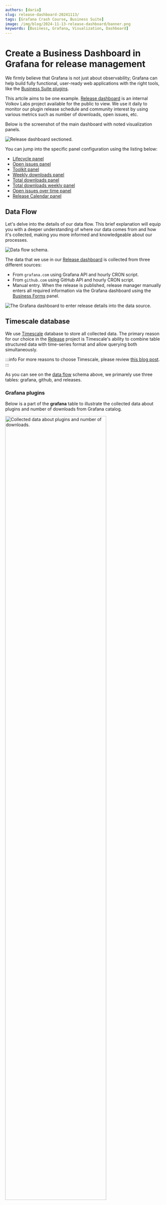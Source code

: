 ```yaml
---
authors: [daria]
slug: release-dashboard-20241113/
tags: [Grafana Crash Course, Business Suite]
image: /img/blog/2024-11-13-release-dashboard/banner.png
keywords: [Business, Grafana, Visualization, Dashboard]
---
```



# Create a Business Dashboard in Grafana for release management

We firmly believe that Grafana is not just about observability; Grafana can help build fully functional, user-ready web applications with the right tools, like the [Business Suite plugins](/plugins/).

This artcile aims to be one example. [Release dashboard](https://release.volkovlabs.io) is an internal Volkov Labs project available for the public to view. We use it daily to monitor our plugin release schedule and community interest by using various metrics such as number of downloads, open issues, etc.

Below is the screenshot of the main dashboard with noted visualization panels.

<Image
  title="Release dashboard sectioned."
  src="/img/blog/2024-11-13-release-dashboard/release-dashboard.png"
/>

You can jump into the specific panel configuration using the listing below:

- [Lifecycle panel](#lifecycle-panel)
- [Open issues panel](#open-issues-panel)
- [Toolkit panel](#toolkit-panel)
- [Weekly downloads panel](#weekly-downloads-panel)
- [Total downloads panel](#total-downloads-panel)
- [Total downloads weekly panel](#total-downloads-weekly-panel)
- [Open issues over time panel](#open-issues-over-time-panel)
- [Release Calendar panel](#release-calendar-panel)

## Data Flow

Let's delve into the details of our data flow. This brief explanation will equip you with a deeper understanding of where our data comes from and how it's collected, making you more informed and knowledgeable about our processes.

<Image
  title="Data flow schema."
  src="/img/blog/2024-11-13-release-dashboard/data-flow.png"
/>

The data that we use in our [Release dashboard](https://release.volkovlabs.io) is collected from three different sources:

- From `grafana.com` using Grafana API and hourly CRON script.
- From `github.com` using GitHub API and hourly CRON script.
- Manual entry. When the release is published, release manager manually enters all required information via the Grafana dashboard using the [Business Forms](/plugins/business-forms/) panel.

<Image
  title="The Grafana dashboard to enter release details into the data source."
  src="/img/blog/2024-11-13-release-dashboard/release-details.png"
/>

## Timescale database

We use [Timescale](https://timescale.com) database to store all collected data. The primary reason for our choice in the [Release](https://release.volkovlabs.io) project is Timescale's ability to combine table structured data with time-series format and allow querying both simultaneously.

:::info
For more reasons to choose Timescale, please review [this blog post](/blog/grafana-postgresql-20230123/).
:::

As you can see on the [data flow](#data-flow) schema above, we primarely use three tables: grafana, github, and releases.

### Grafana plugins

Below is a part of the **grafana** table to illustrate the collected data about plugins and number of downloads from Grafana catalog.

<Image
  title="Collected data about plugins and number of downloads."
  src="/img/blog/2024-11-13-release-dashboard/grafana.png"
  width="80%"
/>

- **id**. A unique Grafana plugin identifier in the integer format.
- **slug**. A unique Grafana plugin identifier in the text format.
- **time**. The time when a data is collected.
- **downloads**. Number of downloads.
- **diff**. The number of downloads increase since the last time the data was collected.

### GitHub issues

Below is a part of the **github** table to illustrate the collected data about issue, stars, and forks from our GitHub organization.

<Image
  title="Collected data about issue, stars, and forks from our GitHub organization."
  src="/img/blog/2024-11-13-release-dashboard/github.png"
  width="80%"
/>

- **time**. The time when a GitHub project data is collected.
- **id**. A unique GitHub project identifier in the integer format.
- **name**. A unique GitHub project identifier in the text format.
- **forks**. A number of project's forks.
- **stars**. A number of project's stars.
- **issues**. A number of project's open issues.

### Business Suite releases

Below is a part of the **releases** table to illustrate the collected data about Business Suite releases.

<Image
  title="Collected data about Business Suite releases."
  src="/img/blog/2024-11-13-release-dashboard/releases.png"
  width="80%"
/>

- **id**. A unique row identifier.
- **start_date**. The data when a release is first available.
- **end_date**. The **start_date** + 100 days.
- **title**. The plugin name + version.
- **labels**. The Grafana version compatible with the release.
- **color**. A unique plugin identifier.
- **description**. The most significant release features are in HTML format.

### Any panel configuration

Any Grafana dashboard consists of various visualization panels. Though the variety of panel types is staggering, the configuration of any kind can be summarized in the following steps.

| Step                                                  | Notes                                                                                                                                                                                                                                                           |
| ----------------------------------------------------- | --------------------------------------------------------------------------------------------------------------------------------------------------------------------------------------------------------------------------------------------------------------- |
| 1. Data source selection                              | One or multiple data sources per one panel. You can reference the other panel on the same dashboard as a data source to avoid unnecessary duplicative query runs and, therefore, improve performance                                                            |
| 2. Specify query                                      | One or multiple queries per one panel. You can use the query **Builder** or **Code** mode to specify a query                                                                                                                                                    |
| 3. Apply [transformations](/grafana/transformations/) | One or multiple transformations per panel                                                                                                                                                                                                                       |
| 4. Data review                                        | Use the **Table View** control at the top to switch between the data view and the panel view. You can enable a transformation using an eye icon to change from the original data frame to transformed and back. It is an optional step used for troubleshooting |
| 5. Select a visualization panel from a list           | Choose from the core visualization panels or pre-installed community panels                                                                                                                                                                                     |
| 6. Configure panel properties                         | Every panel has common and specific properties                                                                                                                                                                                                                  |

<Image
  title="Any visualization panel configuration steps."
  src="/img/blog/2024-11-13-release-dashboard/panel-edit.png"
  width="80%"
/>

## Grafana dashboard

### Lifecycle panel

The panel shows our products: [Business Alerting](/big/alerting/), open-source [Business Suite](/plugins/), and the [Environment data source](/grafana/environment/).

For each, you can see the number of days since the last release and how long is until the next planned release. We aim to have a new release every 100 days for each plugin and so far have been successful with that goal.

<Image
  title="Lifecycle panel using the Business Charts panel (Bar visualization)."
  src="/img/blog/2024-11-13-release-dashboard/lifecycle.png"
/>

Below is the Lifecycle panel configuration.

| Step                                                  | Lifecycle panel configuration                                                                                                                                                                                                            |
| ----------------------------------------------------- | ---------------------------------------------------------------------------------------------------------------------------------------------------------------------------------------------------------------------------------------- |
| 1. Data source selection                              | Timescale                                                                                                                                                                                                                                |
| 2. Specify query                                      | The panel runs two SQL queries: Query A returns the product name(title) and the number of days since the last release has been published. Query B returns the product name(title) and the number of days until the next planned release. |
| 3. Apply [transformations](/grafana/transformations/) | We use the **Join by field** transformation to merge two data frames (results of the Query A and Query B) into one data frame                                                                                                            |
| 4. Extracted data review                              |                                                                                                                                                                                                                                          |
| 5. Select a visualization panel from a list           | [Business Charts panel](/plugins/business-charts/)                                                                                                                                                                                       |
| 6. Configure panel properties                         | We use the **Code** Editor mode. See the code below                                                                                                                                                                                      |

<Image
  title="Lifecycle panel configuration."
  src="/img/blog/2024-11-13-release-dashboard/lifecycle-conf.png"
  width="80%"
/>

- Query A:

```sql
WITH my_time as (SELECT color, max(start_date) as max_time FROM releases GROUP BY color)
SELECT a.title, now()::date-a.start_date::date as release
FROM releases a, my_time mt
WHERE a.color = mt.color and a.start_date = mt.max_time
order by title desc;
```

- Query B:

```sql
WITH my_time as (SELECT color, max(end_date) as max_time FROM releases GROUP BY color)
SELECT a.title, a.end_date::date-now()::date as milestone
FROM releases a, my_time mt
WHERE a.color = mt.color and a.end_date = mt.max_time
order by title asc
```

:::info
There are plently of ways to learn how to configure the Business Charts panel:

- Sandbox [echarts.volkovlabs.io](https://echarts.volkovlabs.io/).
- Instruction on [how to](https://volkovlabs.io/plugins/business-charts/examples/) use the Sandbox.
- [Visual Editor mode](https://volkovlabs.io/plugins/business-charts/visualeditor/)
- [Blog posts](https://volkovlabs.io/blog/tags/business-charts/)
- [Our video tutorials](https://volkovlabs.io/plugins/business-charts/tutorials/)
  :::

- The **Function** parameter JavaScript code:

```javascript
let titles = [];
let releases = [];
let milestones = [];

context.panel.data.series.map((s) => {
  titles = s.fields.find((f) => f.name === "title").values;
  releases = s.fields.find((f) => f.name === "release").values;
  milestones = s.fields.find((f) => f.name === "milestone").values;
});

return {
  tooltip: {
    trigger: "axis",
    axisPointer: {
      type: "shadow",
    },
  },
  legend: {},
  grid: {
    left: "3%",
    right: "4%",
    bottom: "3%",
    containLabel: true,
  },
  xAxis: {
    type: "value",
  },
  yAxis: {
    type: "category",
    data: titles,
  },
  series: [
    {
      name: "Since Release",
      type: "bar",
      stack: "total",
      label: {
        show: true,
      },
      emphasis: {
        focus: "series",
      },
      data: releases,
    },
    {
      name: "Until Milestone",
      type: "bar",
      stack: "total",
      label: {
        show: true,
      },
      emphasis: {
        focus: "series",
      },
      data: milestones,
    },
  ],
};
```

### Open Issues panel

This visualization shows the number of currently open issues per each plugin. This metric highlights the plugins with the most interest from the Grafana community. At this moment, our [Business Table panel](/plugins/business-table/) is a star with 34 open issues, while the second place takes the [Business Forms panel](/plugins/business-forms/) with only 8.

<Image
  title="Open issues panel using the Business Charts panel (Pie visualization)."
  src="/img/blog/2024-11-13-release-dashboard/open.png"
  width="80%"
/>

Below is the Open Issues panel configuration.

| Step                                                  | Open Issues panel configuration                                                                                                                           |
| ----------------------------------------------------- | --------------------------------------------------------------------------------------------------------------------------------------------------------- |
| 1. Data source selection                              | Timescale                                                                                                                                                 |
| 2. Specify query                                      | The panel runs one SQL query which returns the number of open issues per plugin                                                                           |
| 3. Apply [transformations](/grafana/transformations/) | We use the **Filter data by values** transformation to keep plugins only open issues greater than 0. And then **Sort by** to order plugins by that number |
| 4. Extracted data review                              |                                                                                                                                                           |
| 5. Select a visualization panel from a list           | [Business Charts panel](/plugins/business-charts/)                                                                                                        |
| 6. Configure panel properties                         | We use the **Code** Editor mode. See the code below                                                                                                       |

<Image
  title="Open issues panel configuration."
  src="/img/blog/2024-11-13-release-dashboard/open-conf.png"
  width="80%"
/>

- Query A:

```sql
SELECT name, title, last(issues, time)
FROM github join products on name=slug
GROUP BY name, title;
```

- The **Function** parameter JavaScript code:

```javascript
const pieData = context.panel.data.series.map((s) => {
  const models = s.fields.find((f) => f.name === "title").values;
  const values = s.fields.find((f) => f.name === "last").values;

  return values.map((d, i) => {
    return { name: models[i], value: d };
  });
})[0];

const sum = pieData.reduce((prev, current) => prev + current.value, 0);

return {
  tooltip: {
    trigger: "item",
  },
  title: {
    text: `${sum}`,
    left: "center",
    top: "center",
    textStyle: {
      fontSize: context.panel.chart.getHeight() / 10,
    },
  },
  series: [
    {
      type: "pie",
      radius: ["30%", "70%"],
      roseType: "radius",
      avoidLabelOverlap: false,
      itemStyle: {
        borderRadius: 10,
        borderColor: "#fff",
        borderWidth: 2,
      },
      label: {
        show: true,
      },
      emphasis: {
        label: {
          show: true,
          fontSize: "16",
          fontWeight: "bold",
        },
      },
      labelLine: {
        show: true,
      },
      data: pieData,
    },
  ],
};
```

### Toolkit panel

This panel shows the number of our plugins that have migrated to the latest Grafana versions. All our products migrate promptly. At this moment, all of them are at least on Grafana 11.1

<Image
  title="Grafana Toolkit panel using the Business Charts panel (Pie visualization)."
  src="/img/blog/2024-11-13-release-dashboard/toolkit.png"
  width="80%"
/>

Below is the Grafana Toolkit panel configuration.

| Step                                                  | Grafana Toolkit panel configuration                                                                         |
| ----------------------------------------------------- | ----------------------------------------------------------------------------------------------------------- |
| 1. Data source selection                              | Timescale                                                                                                   |
| 2. Specify query                                      | The panel runs one SQL query which returns Grafana version for each plugin                                  |
| 3. Apply [transformations](/grafana/transformations/) | We use the **Group by** transformation to calculate the number of supported plugins by each Grafana version |
| 4. Extracted data review                              |                                                                                                             |
| 5. Select a visualization panel from a list           | [Business Charts panel](/plugins/business-charts/)                                                          |
| 6. Configure panel properties                         | We use the **Code** Editor mode. See the code below                                                         |

<Image
  title="Grafana Toolkit panel configuration."
  src="/img/blog/2024-11-13-release-dashboard/toolkit-conf.png"
  width="80%"
/>

- Query A:

```sql
WITH my_time as (SELECT color, max(start_date) as max_time FROM releases GROUP BY color)
SELECT a.labels, 1 as count FROM releases a, my_time mt
WHERE a.color = mt.color and a.start_date = mt.max_time
order by 1 desc
```

- The **Function** parameter JavaScript code:

```javascript
const pieData = context.panel.data.series.map((s) => {
  const models = s.fields.find((f) => f.name === "labels").values;
  const values = s.fields.find((f) => f.name === "count (sum)").values;

  return values.map((d, i) => {
    return { name: models[i], value: d };
  });
})[0];

const sum = pieData.reduce((prev, current) => prev + current.value, 0);

return {
  tooltip: {
    trigger: "item",
  },
  title: {
    text: `${sum}`,
    left: "center",
    top: "center",
    textStyle: {
      fontSize: context.panel.chart.getHeight() / 10,
    },
  },
  series: [
    {
      type: "pie",
      radius: ["30%", "70%"],
      roseType: "radius",
      avoidLabelOverlap: false,
      itemStyle: {
        borderRadius: 10,
        borderColor: "#fff",
        borderWidth: 2,
      },
      label: {
        show: true,
      },
      emphasis: {
        label: {
          show: true,
          fontSize: "20",
          fontWeight: "bold",
        },
      },
      labelLine: {
        show: true,
      },
      data: pieData,
    },
  ],
};
```

### Weekly downloads panel

This panel is the first of the three, showing the number of our plugin downloads. This visualization focuses on the weekly downloads to illustrate community interest from one week to another.

<Image
  title="Weekly downloads panel using the Timeseries panel."
  src="/img/blog/2024-11-13-release-dashboard/weekly-downloads.png"
  width="80%"
/>

Below is the Weekly downloads panel configuration.

| Step                                                  | Weekly downloads panel configuration                                                                                                                               |
| ----------------------------------------------------- | ------------------------------------------------------------------------------------------------------------------------------------------------------------------ |
| 1. Data source selection                              | Timescale                                                                                                                                                          |
| 2. Specify query                                      | The panel runs one SQL query in the Time series format, which returns a date and then a number of weekly downloads for each of the specified in the query products |
| 3. Apply [transformations](/grafana/transformations/) | We use the **Organize fields by name** transformation to convert database specific product names into user-friendly names                                          |
| 4. Extracted data review                              |                                                                                                                                                                    |
| 5. Select a visualization panel from a list           | [Time series](https://www.youtube.com/watch?v=YpOazX67GSo&t=3s)                                                                                                    |
| 6. Configure panel properties                         | Use the panel parameter to configure the appearance                                                                                                                |

<Image
  title="Weekly downloads panel configuration."
  src="/img/blog/2024-11-13-release-dashboard/weekly-downloads-conf.png"
  width="80%"
/>

- Query A:

```sql
select date_trunc('week', time) as time, sum(diff), slug from grafana
where $__timeFilter("time") and
slug in ('volkovlabs-echarts-panel', 'volkovlabs-form-panel',
'volkovlabs-rss-datasource', 'volkovlabs-image-panel',
'marcusolsson-calendar-panel', 'marcusolsson-dynamictext-panel', 'marcusolsson-static-datasource',
'volkovlabs-grapi-datasource', 'volkovlabs-variable-panel', 'volkovlabs-table-panel')
group by 1, 3
order by 1 asc;
```

### Total downloads panel

This panel is the second of the three, showing the number of our plugin downloads. This visualizaiton focuses on the total downloads from the begining of time until now.

<Image
  title="Total downloads panel using the Stat panel."
  src="/img/blog/2024-11-13-release-dashboard/total.png"
  width="40%"
/>

Below is the Total downloads panel configuration.

| Step                                                  | Total downloads panel configuration                                                                     |
| ----------------------------------------------------- | ------------------------------------------------------------------------------------------------------- |
| 1. Data source selection                              | Timescale                                                                                               |
| 2. Specify query                                      | The panel runs one SQL query which returns a last counted number of downloads for each specified plugin |
| 3. Apply [transformations](/grafana/transformations/) | No need for transformation in this panel                                                                |
| 4. Extracted data review                              |                                                                                                         |
| 5. Select a visualization panel from a list           | [Stat](https://grafana.com/docs/grafana/latest/panels-visualizations/visualizations/stat/)              |
| 6. Configure panel properties                         | We use the **Total** Grafana function, to sum up downloads across all plugins                           |

<Image
  title="Total downloads panel configuration."
  src="/img/blog/2024-11-13-release-dashboard/total-conf.png"
  width="80%"
/>

- Query A:

```sql
select last(downloads, time), slug from grafana
where $__timeFilter("time") and
slug in ('volkovlabs-echarts-panel', 'volkovlabs-form-panel',
'volkovlabs-rss-datasource', 'volkovlabs-image-panel',
'marcusolsson-calendar-panel', 'marcusolsson-dynamictext-panel', 'marcusolsson-static-datasource',
'volkovlabs-grapi-datasource', 'volkovlabs-variable-panel', 'volkovlabs-table-panel')
group by slug
order by 1;
```

### Total downloads weekly panel

This panel is the third of the three, showing the number of our plugin downloads. It provides details for plugin downloads every week. We can see steadily growing interest in all our Business Suite plugins.

<Image
  title="Total downloads weekly panel using the Timeseries panel."
  src="/img/blog/2024-11-13-release-dashboard/downloads-weekly.png"
/>

Below is the Total downloads weekly panel configuration.

| Step                                                  | Total downloads weekly panel configuration                                                                                |
| ----------------------------------------------------- | ------------------------------------------------------------------------------------------------------------------------- |
| 1. Data source selection                              | Timescale                                                                                                                 |
| 2. Specify query                                      | The panel runs one SQL query in the Time series format, which returns a date and the number of plugin downloads weekly    |
| 3. Apply [transformations](/grafana/transformations/) | We use the **Organize fields by name** transformation to convert database specific product names into user-friendly names |
| 4. Extracted data review                              |                                                                                                                           |
| 5. Select a visualization panel from a list           | [Time series](https://www.youtube.com/watch?v=YpOazX67GSo&t=3s)                                                           |
| 6. Configure panel properties                         | Use the panel parameter to configure the appearance                                                                       |

<Image
  title="Total downloads weekly panel configuration."
  src="/img/blog/2024-11-13-release-dashboard/downloads-weekly-conf.png"
  width="90%"
/>

- Query A:

```sql
select date_trunc('week', time) as time, last(downloads, time), slug from grafana
where $__timeFilter("time") and
slug in ('volkovlabs-echarts-panel', 'volkovlabs-form-panel',
'volkovlabs-rss-datasource', 'volkovlabs-image-panel',
'marcusolsson-calendar-panel', 'marcusolsson-dynamictext-panel', 'marcusolsson-static-datasource',
'volkovlabs-grapi-datasource', 'volkovlabs-variable-panel', 'volkovlabs-table-panel')
group by 1, 3
order by 1 asc;
```

### Open issues over time panel

This panel accompanies the [open issues snapshot](#open-issues-panel), allowing for deeper community interest analysis.

<Image
  title="Open issues over time panel using the Timeseries panel."
  src="/img/blog/2024-11-13-release-dashboard/open-issues-overtime.png"
/>

Below is the Open issues over time panel configuration.

| Step                                                  | Open issues over time panel configuration                                                                                     |
| ----------------------------------------------------- | ----------------------------------------------------------------------------------------------------------------------------- |
| 1. Data source selection                              | Timescale                                                                                                                     |
| 2. Specify query                                      | The panel runs one SQL query in the Time series format, which returns a date and then an average number of open issues weekly |
| 3. Apply [transformations](/grafana/transformations/) | We use the **Organize fields by name** transformation to convert database specific product names into user-friendly names     |
| 4. Extracted data review                              |                                                                                                                               |
| 5. Select a visualization panel from a list           | [Time series](https://www.youtube.com/watch?v=YpOazX67GSo&t=3s)                                                               |
| 6. Configure panel properties                         | Use the panel parameter to configure the appearance                                                                           |

<Image
  title="Open issues over time panel configuration."
  src="/img/blog/2024-11-13-release-dashboard/open-issues-overtime-conf.png"
  width="90%"
/>

- Query A:

```sql
select date_trunc('week', time) as time, avg(issues), name from github
where $__timeFilter("time")
group by 1, 3
order by 1 asc;
```

### Release Calendar panel

On this panel, releases have been published in the calendar format. When a mouse hovers over a plugin name, you can see the release details in HTML format.

<Image
  title="Release Calendar panel using the Business Calendar panel."
  src="/img/blog/2024-11-13-release-dashboard/calendar.png"
/>

Below is the Release Calendar panel configuration.

| Step                                                  | Release Calendar panel configuration                                                                       |
| ----------------------------------------------------- | ---------------------------------------------------------------------------------------------------------- |
| 1. Data source selection                              | Timescale                                                                                                  |
| 2. Specify query                                      | The panel runs one SQL query, which returns all data elements necessary to display an informative calendar |
| 3. Apply [transformations](/grafana/transformations/) | No transformation needed                                                                                   |
| 4. Extracted data review                              |                                                                                                            |
| 5. Select a visualization panel from a list           | [Business Calendar](/plugins/business-calendar/)                                                           |
| 6. Configure panel properties                         | Use the **Data** parameter category to map data frame columns with the Business Calendar data elements     |

<Image
  title="Release Calendar panel configuration."
  src="/img/blog/2024-11-13-release-dashboard/calendar-conf.png"
  width="90%"
/>

- Query A:

```sql
SELECT id, start_date AT TIME ZONE 'UTC' as start_date,
end_date AT TIME ZONE 'UTC' as end_date, title,
description, labels, color
FROM releases;
```

## To sum up

This article explained how we created the [Release dashboard](https://release.volkovlabs.io), an excellent example of using Grafana for Business purposes. The beautiful and story-telling visualizations are complemented with a data entry form (possible with the Business Form panel), the tool allowing direct user interaction with the data source.

:::info
You can learn more about the Business Forms panel in the [tutorials](/plugins/business-forms/tutorials/) section of our documentation.
:::

<Feedback />
